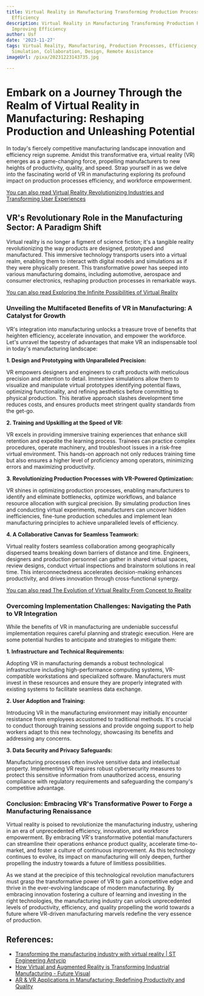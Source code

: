 ```yaml
---
title: Virtual Reality in Manufacturing Transforming Production Processes and Improving
  Efficiency
description: Virtual Reality in Manufacturing Transforming Production Processes and
  Improving Efficiency
author: Usf
date: '2023-11-27'
tags: Virtual Reality, Manufacturing, Production Processes, Efficiency, Training,
  Simulation, Collaboration, Design, Remote Assistance
imageUrl: /pixa/20231223143735.jpg

---
```

# Embark on a Journey Through  the Realm of Virtual Reality in Manufacturing: Reshaping Production and Unleashing Potential

In today's fiercely competitive manufacturing  landscape innovation and efficiency  reign supreme. Amidst this  transformative era,  virtual reality (VR)  emerges as a game-changing force,  propelling manufacturers to new heights of productivity, quality, and speed. Strap yourself in as we delve into the  fascinating world of VR in manufacturing exploring its profound impact on production processes efficiency, and workforce empowerment.

[You can also read Virtual Reality Revolutionizing Industries and Transforming User Experiences](Virtual%20Reality%20Revolutionizing%20Industries%20and%20Transforming%20User%20Experiences)


## VR's Revolutionary Role in the Manufacturing Sector: A Paradigm Shift

Virtual reality  is no longer a figment of science fiction; it's a  tangible reality  revolutionizing the way  products are designed, prototyped and manufactured. This immersive technology transports users into a virtual realm, enabling them to interact with digital models and simulations as if they were  physically present. This transformative power has seeped into various manufacturing domains, including automotive,  aerospace and consumer electronics, reshaping production processes in remarkable ways.

[You can also read Exploring the Infinite Possibilities  of Virtual Reality](Exploring%20the%20Infinite%20Possibilities%20of%20Virtual%20Reality)


### Unveiling the  Multifaceted Benefits  of VR in Manufacturing: A Catalyst for Growth

VR's  integration into manufacturing unlocks a treasure trove  of benefits that  heighten efficiency, accelerate innovation, and empower the workforce.  Let's  unravel the tapestry  of advantages that make VR an indispensable tool in today's manufacturing landscape:

**1. Design and  Prototyping with Unparalleled Precision:**

VR empowers designers and engineers to craft products with meticulous precision  and  attention to detail.  Immersive simulations allow them to visualize and manipulate virtual prototypes  identifying potential flaws,  optimizing functionality, and refining aesthetics before committing  to  physical production. This iterative approach slashes  development time reduces costs, and ensures products meet stringent quality standards from the get-go.

**2. Training and Upskilling at  the Speed of VR:**

VR excels in providing immersive training experiences that enhance skill retention and expedite the learning process. Trainees can practice complex procedures, operate machinery, and troubleshoot issues in a risk-free virtual environment.  This hands-on approach not only reduces training  time but also  ensures a higher level of proficiency  among operators, minimizing errors  and maximizing  productivity.

**3. Revolutionizing Production Processes with VR-Powered Optimization:**

VR  shines in optimizing production processes, enabling manufacturers to identify and  eliminate bottlenecks, optimize workflows, and balance resource allocation with surgical precision. By simulating production lines and conducting virtual experiments, manufacturers can uncover hidden inefficiencies, fine-tune production schedules and  implement lean manufacturing principles to  achieve unparalleled  levels of efficiency.

**4. A  Collaborative Canvas for Seamless Teamwork:**

Virtual reality fosters seamless collaboration among geographically dispersed teams breaking down barriers of distance and time. Engineers, designers and production personnel can gather in shared virtual spaces, review designs, conduct virtual inspections and brainstorm solutions in real time. This interconnectedness accelerates decision-making enhances productivity, and drives innovation  through cross-functional synergy.

[You can also read The Evolution of Virtual Reality From Concept to Reality](The%20Evolution%20of%20Virtual%20Reality%20From%20Concept%20to%20Reality)


### Overcoming Implementation Challenges: Navigating the Path to VR Integration

While  the benefits of VR in manufacturing are undeniable successful implementation requires careful  planning and  strategic execution. Here are some potential hurdles to anticipate and strategies to mitigate them:

**1. Infrastructure and  Technical Requirements:**

Adopting VR in manufacturing demands a robust technological infrastructure including high-performance computing systems, VR-compatible  workstations and specialized software.  Manufacturers must invest in these resources and ensure they are properly integrated with existing  systems to facilitate seamless data  exchange.

**2. User Adoption and  Training:**

Introducing VR  in the manufacturing environment may  initially encounter  resistance from employees accustomed to traditional methods. It's crucial to conduct thorough training  sessions and provide ongoing support to help workers adapt to  this new  technology, showcasing its  benefits and  addressing any concerns.

**3.  Data Security and Privacy Safeguards:**

Manufacturing processes  often involve  sensitive data and intellectual  property. Implementing VR requires robust cybersecurity measures to protect this sensitive information from unauthorized access, ensuring compliance with regulatory requirements and safeguarding the  company's competitive advantage.

### Conclusion: Embracing VR's Transformative Power to Forge a Manufacturing Renaissance

Virtual reality is poised to revolutionize the manufacturing industry, ushering in an era of unprecedented efficiency, innovation, and workforce empowerment. By embracing VR's transformative potential manufacturers can streamline their operations  enhance product quality, accelerate time-to-market, and foster a culture of continuous improvement. As this technology continues to  evolve, its impact on manufacturing will only deepen, further propelling  the  industry towards a future of limitless possibilities.

As  we stand at the precipice of  this technological revolution manufacturers must grasp the transformative power of VR to gain a competitive edge and thrive in the  ever-evolving landscape of modern manufacturing. By embracing innovation fostering a culture of learning and  investing in the right technologies, the manufacturing industry can unlock unprecedented levels of productivity, efficiency, and quality propelling the world towards a future where VR-driven manufacturing marvels redefine the very essence of production.

## References:
- [Transforming the manufacturing industry with virtual reality | ST Engineering Antycip](https://steantycip.com/blog/transforming-the-manufacturing-industry-with-virtual-reality/)
- [How Virtual and Augmented Reality is Transforming Industrial Manufacturing - Future Visual](https://www.futurevisual.com/blog/virtual-reality-manufacturing/)
- [AR & VR Applications in Manufacturing: Redefining Productivity and Quality](https://smarttek.solutions/blog/ar-and-vr-in-manufacturing-use-cases-and-benefits/)
